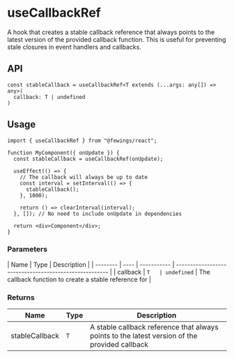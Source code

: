 # useCallbackRef

A hook that creates a stable callback reference that always points to the latest version of the provided callback function. This is useful for preventing stale closures in event handlers and callbacks.

## API

```tsx
const stableCallback = useCallbackRef<T extends (...args: any[]) => any>(
  callback: T | undefined
)
```

## Usage

```tsx
import { useCallbackRef } from "@fewings/react";

function MyComponent({ onUpdate }) {
  const stableCallback = useCallbackRef(onUpdate);

  useEffect(() => {
    // The callback will always be up to date
    const interval = setInterval(() => {
      stableCallback();
    }, 1000);

    return () => clearInterval(interval);
  }, []); // No need to include onUpdate in dependencies

  return <div>Component</div>;
}
```

### Parameters

| Name     | Type | Description |
| -------- | ---- | ----------- | ------------------------------------------------------ |
| callback | `T   | undefined`  | The callback function to create a stable reference for |

### Returns

| Name           | Type | Description                                                                                   |
| -------------- | ---- | --------------------------------------------------------------------------------------------- |
| stableCallback | `T`  | A stable callback reference that always points to the latest version of the provided callback |

